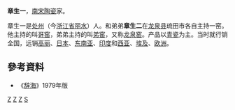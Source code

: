 '''章生一'''，[[南宋|南宋]][[陶瓷|陶瓷]]家。

章生一是[[处州|处州]]（今[[浙江省|浙江省]][[丽水市|丽水]]）人。和弟弟'''章生二'''在[[龙泉县|龙泉县]]琉田市各自主持一窑。他主持的叫[[哥窑|哥窑]]，弟弟主持的叫[[弟窑|弟窑]]，又称[[龙泉窑|龙泉窑]]。产品以[[青瓷|青瓷]]为主。当时就行销全国，远销[[高丽|高丽]]、[[日本|日本]]、[[东南亚|东南亚]]、[[印度|印度]]和[[西亚|西亚]]、[[埃及|埃及]]、[[欧洲|欧洲]]。

==參考資料==
*《[[辞海|辞海]]》1979年版
[[Category:南宋人|Z]]
[[Category:丽水人|Z]]
[[Category:中国陶艺家|Z]]
[[Category:章姓|S]]